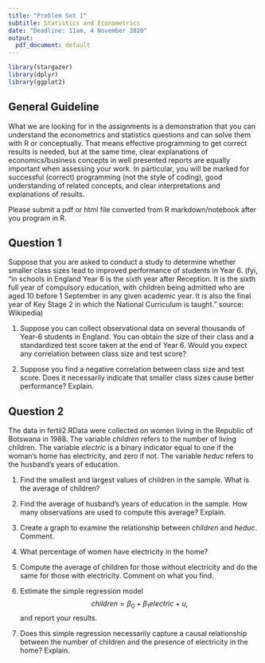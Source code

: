 ```yaml
---
title: "Problem Set 1"
subtitle: Statistics and Econometrics
date: "Deadline: 11am, 4 November 2020"
output:
  pdf_document: default
---
```


```r
library(stargazer)
library(dplyr)
library(ggplot2)
```

## General Guideline
What we are looking for in the assignments is a demonstration that you can understand the econometrics and statistics questions and can solve them with R or conceptually. That means effective programming to get correct results is needed, but at the same time, clear explanations of economics/business concepts in well presented reports are equally important when assessing your work. In particular, you will be marked for successful (correct) programming (not the style of coding), good understanding of related concepts, and clear interpretations and explanations of results.

Please submit a pdf or html file converted from R markdown/notebook after you program in R.

## Question 1
Suppose that you are asked to conduct a study to determine whether smaller class sizes lead to improved performance of students in Year 6. (fyi, "in schools in England Year 6 is the sixth year after Reception. It is the sixth full year of compulsory education, with children being admitted who are aged 10 before 1 September in any given academic year. It is also the final year of Key Stage 2 in which the National Curriculum is taught." source: Wikipedia)

1. Suppose you can collect observational data on several thousands of Year-6 students in England. You can obtain the size of their class and a standardized test score taken at the end of Year 6. Would you expect any correlation between class size and test score?

2. Suppose you find a negative correlation between class size and test score. Does it necessarily indicate that smaller class sizes cause better performance? Explain.


## Question 2
The data in fertil2.RData were collected on women living in the Republic of Botswana in 1988. The variable $children$ refers to the number of living children. The variable $electric$ is a binary indicator equal to one if the woman's home has electricity, and zero if not. The variable $heduc$ refers to the husband's years of education.

1. Find the smallest and largest values of children in the sample. What is the average of children? 
2. Find the average of husband's years of education in the sample. How many observations are used to compute this average? Explain.

3. Create a graph to examine the relationship between $children$ and $heduc$. Comment.

4. What percentage of women have electricity in the home? 

5. Compute the average of children for those without electricity and do the same for those with electricity. Comment on what you find. 

6. Estimate the simple regression model $$children=\beta_0+\beta_1 electric+u,$$ and report your results.

7. Does this simple regression necessarily capture a causal relationship between the number of children and the presence of electricity in the home? Explain.